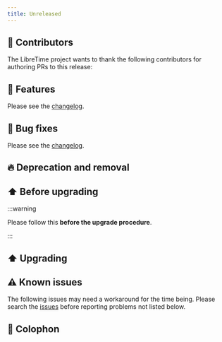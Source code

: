 ```yaml
---
title: Unreleased
---
```



<!-- <ReleaseHead date='2022-01-01' version='3.0.0-alpha.11'/> -->

## :sparkling_heart: Contributors

The LibreTime project wants to thank the following contributors for authoring PRs to this release:

## :rocket: Features

Please see the [changelog](https://github.com/libretime/libretime/blob/main/CHANGELOG.md).

## :bug: Bug fixes

Please see the [changelog](https://github.com/libretime/libretime/blob/main/CHANGELOG.md).

## :fire: Deprecation and removal

## :arrow_up: Before upgrading

:::warning

Please follow this **before the upgrade procedure**.

:::

## :arrow_up: Upgrading

## :warning: Known issues

The following issues may need a workaround for the time being. Please search the [issues](https://github.com/libretime/libretime/issues) before reporting problems not listed below.

## :memo: Colophon
